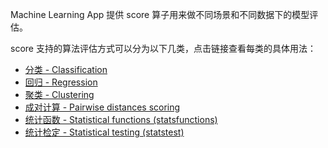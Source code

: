 Machine Learning App 提供 score 算子用来做不同场景和不同数据下的模型评估。

score 支持的算法评估方式可以分为以下几类，点击链接查看每类的具体用法：

- [分类 - Classification](/express/manual/11078/classification-classification)
- [回归 - Regression](/express/manual/11086/regression-regression)
- [聚类 - Clustering](/express/manual/11091/clustering-clustering)
- [成对计算 - Pairwise distances scoring](/express/manual/11092/calculation-in-pairs-pairwise)
- [统计函数 - Statistical functions (statsfunctions)](/express/manual/11093/statistical-functions-statistical-functions-provides)
- [统计检定 - Statistical testing (statstest)](/express/manual/11101/statistical-test-statistical-testing)